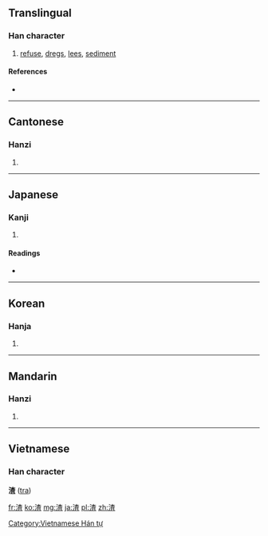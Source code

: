 ==Translingual==

===Han character===
{{Han char|rn=85|rad=水|as=09|sn=12|four=3411<sub>6</sub>|canj=水木日一 (EDAM)}}

# [[refuse]], [[dregs]], [[lees]], [[sediment]]

====References====
* {{Han ref|kx=0634.030|dkj=17767|dj=1041.010|hdz=31670.050|uh=6E23|ud=28195|bh=B4ED|bd=46317}}

----

==Cantonese==

===Hanzi===
{{yue-hanzi|jyut=|y=ja1}}

# {{defn|Cantonese|sort=水09}}

----

==Japanese==

===Kanji===
{{ja-kanji|grade=|rs=水09}}

# {{defn|Japanese|sort=水09}}

====Readings====
* {{ja-readings|on=[[さ]] (sa), [[しゃ]] (sha)|kun=[[おり]] (ori), [[かす]] (kasu)}}

----

==Korean==

===Hanja===
{{ko-hanja|hangeul=사|eumhun=|rv=sa|mr=sa|y=sa}}

# {{defn|Korean|sort=水09}}

----

==Mandarin==

===Hanzi===
{{cmn-hanzi|pin=[[òu]] ([[ou4]]), [[wū]] ([[wu1]]), [[zhā]] ([[zha1]])|wg=ou<sup>4</sup>, wu<sup>1</sup>, cha<sup>1</sup>}}
#{{defn|Mandarin|sort=水09}}

----

==Vietnamese==
===Han character===
'''渣''' ([[tra]])

[[Category:Vietnamese Hán tự]]

[[fr:渣]]
[[ko:渣]]
[[mg:渣]]
[[ja:渣]]
[[pl:渣]]
[[zh:渣]]